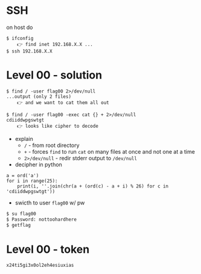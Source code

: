 # SSH

on host do
```
$ ifconfig
    👉 find inet 192.168.X.X ...
$ ssh 192.168.X.X
```

# Level 00 - solution

```
$ find / -user flag00 2>/dev/null
...output (only 2 files)
    👉 and we want to cat them all out

$ find / -user flag00 -exec cat {} + 2>/dev/null
cdiiddwpgswtgt
    👉 looks like cipher to decode
```
- explain
    - `/` - from root directory
    - `+` - forces `find` to run `cat` on many files at once and not one at a time
    - `2>/dev/null` - redir stderr output to `/dev/null`
- decipher in python
```
a = ord('a')
for i in range(25):
    print(i, ''.join(chr(a + (ord(c) - a + i) % 26) for c in 'cdiiddwpgswtgt'))
```
- swicth to user `flag00` w/ pw
```sh
$ su flag00
$ Password: nottoohardhere
$ getflag 
```

# Level 00 - token

```r
x24ti5gi3x0ol2eh4esiuxias
```
